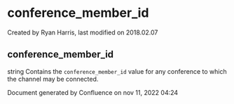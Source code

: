 
# conference_member_id 

 Created by  Ryan Harris, last modified on 2018.02.07

## conference_member_id

string Contains the `conference_member_id` value for any conference to which the channel may be connected.

Document generated by Confluence on nov 11, 2022 04:24
